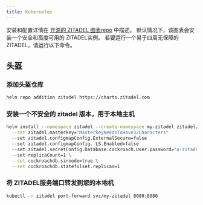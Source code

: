 ```yaml
---
title: Kubernetes
---
```



安装和配置详情在 [开源的 ZITADEL 图表repo](https://github.com/zitadel/zitadel-charts) 中描述。 默认情况下，该图表会安装一个安全和高度可用的 ZITADEL实例。 若要运行一个易于四周无保障的 ZITADEL，请运行以下命令。

## 头盔

### 添加头盔仓库

```bash
helm repo addition zitadel https://charts.zitadel.com
```

### 安装一个不安全的 zitadel 版本，用于本地主机

```bash
helm install --namespace zitadel --create-namespace my-zitadel zitadel/zitadel \
  --set zitadel.masterkey="MasterkeyNeedsToHave32Characters"
  --set zitadel.configmapConfig.ExternalSecure=false
  --set zitadel.configmapConfig. LS.Enabled=false
  --set zitadel.secretConfig.Database.cockroach.User.password="a-zitadel-db-user-password"
  --set replicaCount=1 \
  --set cockroachdb.sinnode=true \
  --set cockroachdb.statefulset.replicas=1
```

### 将 ZITADEL服务端口转发到您的本地机

```bash
kubectl -n zitadel port-forward svc/my-zitadel 8080:8080
```

<DefaultUser components={props.components} />
<Next components={props.components} />
<Disclaimer components={props.components} />
